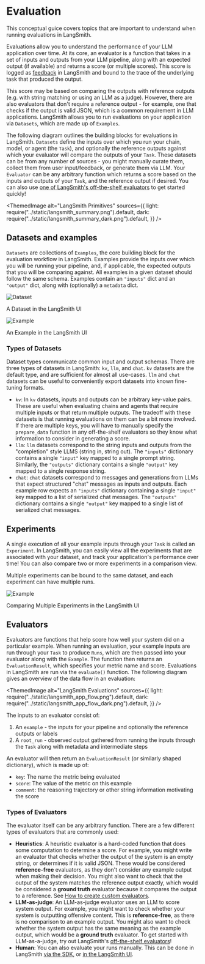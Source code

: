 # Evaluation

This conceptual guice covers topics that are important to understand when running evaluations in LangSmith.

Evaluations allow you to understand the performance of your LLM application over time. At its core, an evaluator is a function that takes in a set of inputs and outputs from your LLM pipeline, along with an expected output (if available)
and returns a score (or multiple scores). This score is logged as [feedback](./tracing#feedback) in LangSmith and bound to the trace of the underlying task that produced the output.

This score may be based on comparing the outputs with reference outputs (e.g. with string matching or using an LLM as a judge).
However, there are also evaluators that don't require a reference output - for example, one that checks if the output is valid JSON, which is a common requirement in LLM applications.
LangSmith allows you to run evaluations on your application via `Datasets`, which are made up of `Examples`.

The following diagram outlines the building blocks for evaluations in LangSmith. `Datasets` define the inputs over which you run your chain, model, or agent (the `Task`),
and optionally the reference outputs against which your evaluator will compare the outputs of your `Task`. These datasets can be from any number of sources -
you might manually curate them, collect them from user input/feedback, or generate them via LLM. Your `Evaluator` can be any arbitrary function which returns a score
based on the inputs and outputs of your `Task`, and the reference output if desired. You can also use [one of LangSmith's off-the-shelf
evaluators](evaluation/faq/evaluator-implementations) to get started quickly!

<ThemedImage
    alt="LangSmith Primitives"
    sources={{
        light: require("../static/langsmith_summary.png").default,
        dark: require("../static/langsmith_summary_dark.png").default,
    }}
/>

## Datasets and examples

`Datasets` are collections of `Examples`, the core building block for the evaluation workflow in LangSmith.
Examples provide the inputs over which you will be running your pipeline,
and, if applicable, the expected outputs that you will be comparing against.
All examples in a given dataset should follow the same schema. Examples contain an `"inputs"` dict and an `"output"` dict,
along with (optionally) a `metadata` dict.

![Dataset](../static/sample_langsmith_dataset.png)
<div
    style={{
        display: "flex",
        flexDirection: "column",
        textAlign: "center",
        fontSize: "14px",
        marginTop: "-15px",
        marginBottom: "30px",
    }}
>
    A Dataset in the LangSmith UI
</div>

![Example](../static/sample_langsmith_example.png)

<div
    style={{
        display: "flex",
        flexDirection: "column",
        textAlign: "center",
        fontSize: "14px",
        marginTop: "-15px",
        marginBottom: "30px",
    }}
>
    An Example in the LangSmith UI
</div>

### Types of Datasets

Dataset types communicate common input and output schemas. There are three types of datasets in LangSmith: `kv`, `llm`, and `chat`. `kv` datasets are the default type, and are
sufficient for almost all use-cases. `llm` and `chat` datasets can be useful to conveniently export datasets into known fine-tuning formats.

- `kv`: In `kv` datasets, inputs and outputs can be arbitrary key-value pairs. These are useful when evaluating chains and agents that require
multiple inputs or that return multiple outputs.
The tradeoff with these datasets is that running evaluations on them can be a bit more involved. If there are multiple keys, you will have to manually specify the `prepare_data`
function in any off-the-shelf evaluators so they know what information to consider in generating a score.
- `llm`: `llm` datasets correspond to the string inputs and outputs from the "completion" style LLMS (string in, string out). The `"inputs"` dictionary contains a single `"input"` key mapped to a single prompt string. Similarly, the `"outputs"` dictionary contains a single `"output"` key mapped to a single response string.
- `chat`: `chat` datasets correspond to messages and generations from LLMs that expect structured "chat" messages as inputs and outputs. Each example row
expects an `"inputs"` dictionary containing a single `"input"` key mapped to a list of serialized chat messages. The `"outputs"` dictionary contains a single `"output"` key mapped to a single list of serialized chat messages.

## Experiments
A single execution of all your example inputs through your `Task` is called an `Experiment`. In LangSmith, you can easily view all the experiments that are associated
with your dataset, and track your application's performance over time! You can also compare two or more experiments in a comparison view.

Multiple experiments can be bound to the same dataset, and each experiment can have multiple runs.

![Example](../static/comparing_multiple_experiments.png)

<div
    style={{
        display: "flex",
        flexDirection: "column",
        textAlign: "center",
        fontSize: "14px",
        marginTop: "-15px",
        marginBottom: "30px",
    }}
>
    Comparing Multiple Experiments in the LangSmith UI
</div>

## Evaluators

Evaluators are functions that help score how well your system did on a particular example. When running an evaluation,
your example inputs are run through your `Task` to produce `Runs`, which are then passed into your evaluator along with the `Example`.
The function then returns an `EvaluationResult`, which specifies your metric name and score. Evaluations in LangSmith are run via the `evaluate()` function.
The following diagram gives an overview of the data flow in an evaluation:

<ThemedImage
    alt="LangSmith Evaluations"
    sources={{
        light: require("../static/langsmith_app_flow.png").default,
        dark: require("../static/langsmith_app_flow_dark.png").default,
    }}
/>
<div style={{ marginBottom: "30px" }} />

The inputs to an evaluator consist of:

1. An `example` - the inputs for your pipeline and optionally the reference outputs or labels
2. A `root_run` - observed output gathered from running the inputs through the `Task` along with metadata and intermediate steps

An evaluator will then return an `EvaluationResult` (or similarly shaped dictionary), which is made up of:

- `key`: The name the metric being evaluated
- `score`: The value of the metric on this example
- `comment`: the reasoning trajectory or other string information motivating the score

### Types of Evaluators

The evaluator itself can be any arbitrary function. There are a few different types of evaluators that are commonly used:

- **Heuristics**: A heuristic evaluator is a hard-coded function that does some computation to determine a score. For example, you might write an
evaluator that checks whether the output of the system is an empty string, or determines if it is valid JSON. These would be considered **reference-free** evaluators,
as they don't consider any example output when making their decision. You might also want to check that the output of the system matches the reference output exactly,
which would be considered a **ground truth** evaluator because it compares the output to a reference. See [How to create custom evaluators](evaluation/faq/custom-evaluators).
- **LLM-as-judge**: An LLM-as-judge evaluator uses an LLM to score system output. For example, you might want to check whether your system is outputting
offensive content. This is **reference-free**, as there is no comparison to an example output. You might also want to check whether the system output has the same
meaning as the example output, which would be a **ground truth** evaluator. To get started with LLM-as-a-judge, try out LangSmith's [off-the-shelf evaluators](https://docs.smith.langchain.com/evaluation/faq/evaluator-implementations)!
- **Human**: You can also evaluate your runs manually. This can be done in LangSmith [via the SDK](tracing/faq/logging_feedback#capturing-feedback-programmatically),
or [in the LangSmith UI](http://localhost:3000/tracing/faq/logging_feedback#annotating-traces-with-feedback).